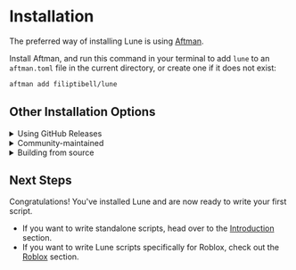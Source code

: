 
# Installation

The preferred way of installing Lune is using [Aftman](https://github.com/lpghatguy/aftman).

Install Aftman, and run this command in your terminal to add `lune` to an `aftman.toml` file in the
current directory, or create one if it does not exist:

```sh copy filename="Bash"
aftman add filiptibell/lune
```

## Other Installation Options

<details>
<summary>Using GitHub Releases</summary>

You can download pre-built binaries for most systems directly from the
[GitHub Releases](https://github.com/filiptibell/lune/releases) page. <br /> There are many tools
that can install binaries directly from releases, and it is up to you to choose what tool to use
when installing here.

</details>

<details>
<summary>Community-maintained</summary>

### AUR (Arch User Repository)
There are a number of packages available on the AUR:

- `lune` - Builds from the latest stable release source. 
- `lune-git` - Builds from the latest commit in the repo; unstable.
- `lune-bin` - Installs a precompiled binary from GitHub Release artifacts.

These can be installed with your favourite AUR manager as such:

```sh copy filename="Bash"
paru -S [PACKAGE_NAME]
```

***or***

```sh copy filename="Bash"
yay -S [PACKAGE_NAME]
```

<Callout type="warning" emoji="⚠️">
  Only one of these AUR packages must be installed at a time in order to prevent conflicts.
</Callout>

</details>

<details>
<summary>Building from source</summary>

Building and installing from source requires the latest version of
[Rust & Cargo](https://doc.rust-lang.org/cargo/getting-started/installation.html) to be installed on
your system. <br /> Once installed, run the following command in your terminal:

```sh copy filename="Bash"
cargo install lune --locked
```

</details>

## Next Steps

Congratulations! You've installed Lune and are now ready to write your first script.

-   If you want to write standalone scripts, head over to the
    [Introduction](./2-introduction/1-hello-lune.md) section.
-   If you want to write Lune scripts specifically for Roblox, check out the
    [Roblox](../roblox/1-introduction.md) section.
